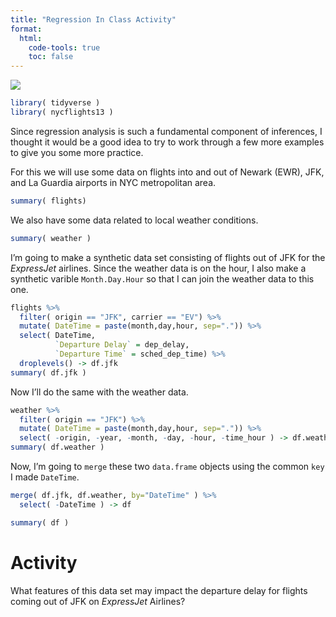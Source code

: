 ```yaml
---
title: "Regression In Class Activity"
format: 
  html:
    code-tools: true
    toc: false
---
```


![](media/models.png)

```r
library( tidyverse )
library( nycflights13 )
```

Since regression analysis is such a fundamental component of inferences, I thought it would be a good idea to try to work through a few more examples to give you some more practice.  

For this we will use some data on flights into and out of Newark (EWR), JFK, and La Guardia airports in NYC metropolitan area.

```r
summary( flights) 
```

We also have some data related to local weather conditions.

```r
summary( weather )
```

I'm going to make a synthetic data set consisting of flights out of JFK for the *ExpressJet* airlines.  Since the weather data is on the hour, I also make a synthetic varible `Month.Day.Hour` so that I can join the weather data to this one.

```r
flights %>%
  filter( origin == "JFK", carrier == "EV") %>%
  mutate( DateTime = paste(month,day,hour, sep=".")) %>%
  select( DateTime, 
          `Departure Delay` = dep_delay,
          `Departure Time` = sched_dep_time) %>%
  droplevels() -> df.jfk 
summary( df.jfk )
```

Now I'll do the same with the weather data.

```r
weather %>%
  filter( origin == "JFK") %>% 
  mutate( DateTime = paste(month,day,hour, sep=".")) %>%
  select( -origin, -year, -month, -day, -hour, -time_hour ) -> df.weather 
summary( df.weather )
```

Now, I'm going to `merge` these two `data.frame` objects using the common `key` I made `DateTime`.

```r
merge( df.jfk, df.weather, by="DateTime" ) %>%
  select( -DateTime ) -> df 

summary( df )
```


# Activity

What features of this data set may impact the departure delay for flights coming out of JFK on *ExpressJet* Airlines?






